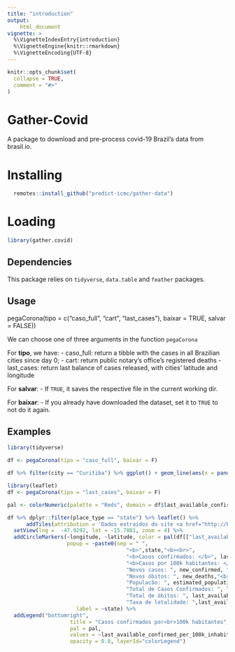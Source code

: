 ```yaml
---
title: "introduction"
output:
    html_document
vignette: >
  %\VignetteIndexEntry{introduction}
  %\VignetteEngine{knitr::rmarkdown}
  %\VignetteEncoding{UTF-8}
---
```


```r
knitr::opts_chunk$set(
  collapse = TRUE,
  comment = "#>"
)
```
# Gather-Covid

A package to download and pre-process covid-19 Brazil's data from brasil.io.

# Installing

```r
  remotes::install_github("predict-icmc/gather-data")

```

# Loading

```r
library(gather.covid)
```

## Dependencies 

This package relies on `tidyverse`, `data.table` and `feather` packages.

## Usage

  pegaCorona(tipo = c("caso_full", "cart", "last_cases"), baixar = TRUE, salvar = FALSE))

We can choose one of three arguments in the function `pegaCorona`

For **tipo**, we have:
- caso_full: return a tibble with the cases in all Brazilian cities since day 0;
- cart: return public notary's office's registered deaths
- last_cases: return last balance of cases released, with cities' latitude and longitude

For **salvar**:
 - If `TRUE`, it saves the respective file in the current working dir.
 
For **baixar**:
 - If you already have downloaded the dataset, set it to `TRUE` to not do it again.

## Examples
```r
library(tidyverse)

df <- pegaCorona(tipo = "caso_full", baixar = F)

df %>% filter(city == "Curitiba") %>% ggplot() + geom_line(aes(x = pandate(tempo), y = last_available_confirmed))
```

```r
library(leaflet)
df <- pegaCorona(tipo = "last_cases", baixar = F) 

pal <- colorNumeric(palette = "Reds", domain = df$last_available_confirmed_per_100k_inhabitants)

df %>% dplyr::filter(place_type == "state") %>% leaflet() %>% 
      addTiles(attribution = 'Dados extraídos do site <a href="http://brasil.io/">brasil.io</a>') %>%  
  setView(lng =  -47.9292, lat = -15.7801, zoom = 4) %>% 
  addCircleMarkers(~longitude, ~latitude, color = pal(df[["last_available_confirmed_per_100k_inhabitants"]]),
                   popup = ~paste0(sep = " ",
                                      "<b>",state,"<b><br>",
                                      "<b>Casos confirmados: </b>", last_available_confirmed, "<br>",
                                      "<b>Casos por 100k habitantes: </b>", last_available_confirmed_per_100k_inhabitants,"<br>",
                                      "Novos casos: ", new_confirmed, "<br>",
                                      "Novos óbitos: ", new_deaths,"<br>",
                                      "Populacão: ", estimated_population_2019,"<br>",
                                      "Total de Casos Confirmados: ", last_available_confirmed, "<br>",
                                      "Total de óbitos: ", last_available_deaths, "<br>",
                                      "Taxa de letalidade: ",last_available_death_rate),
                      label = ~state) %>% 
  addLegend("bottomright",
                    title = "Casos confirmados por<br>100k habitantes", 
                    pal = pal, 
                    values = ~last_available_confirmed_per_100k_inhabitants, 
                    opacity = 0.8, layerId="colorLegend")
```

